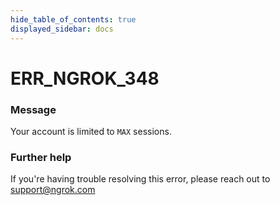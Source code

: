 ```yaml
---
hide_table_of_contents: true
displayed_sidebar: docs
---
```



# ERR_NGROK_348

### Message

Your account is limited to `MAX` sessions.

### Further help

If you're having trouble resolving this error, please reach out to [support@ngrok.com](mailto:support@ngrok.com?subject=Help%20with%20ERR_NGROK_348)

<ErrorDetails error="err_ngrok_348" />
